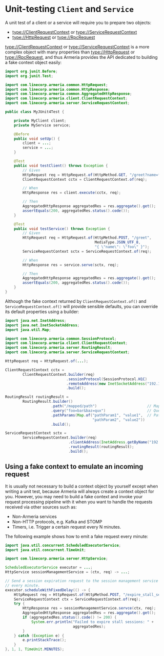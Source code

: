 # Unit-testing `Client` and `Service`

A unit test of a client or a service will require you to prepare two objects:
- <type://ClientRequestContext> or <type://ServiceRequestContext>
- <type://HttpRequest> or <type://RpcRequest>

<type://ClientRequestContext> or <type://ServiceRequestContext> is a more complex object with many properties than
<type://HttpRequest> or <type://RpcRequest>, and thus Armeria provides the API dedicated to building a fake context
object easily:

```java
import org.junit.Before;
import org.junit.Test;

import com.linecorp.armeria.common.HttpRequest;
import com.linecorp.armeria.common.HttpResponse;
import com.linecorp.armeria.common.AggregatedHttpResponse;
import com.linecorp.armeria.client.ClientRequestContext;
import com.linecorp.armeria.server.ServiceRequestContext;

public class MyJUnit4Test {

    private MyClient client;
    private MyService service;

    @Before
    public void setUp() {
        client = ...;
        service = ...;
    }

    @Test
    public void testClient() throws Exception {
        // Given
        HttpRequest req = HttpRequest.of(HttpMethod.GET, "/greet?name=foo");
        ClientRequestContext cctx = ClientRequestContext.of(req);

        // When
        HttpResponse res = client.execute(cctx, req);

        // Then
        AggregatedHttpResponse aggregatedRes = res.aggregate().get();
        assertEquals(200, aggregatedRes.status().code());
    }

    @Test
    public void testService() throws Exception {
        // Given
        HttpRequest req = HttpRequest.of(HttpMethod.POST, "/greet",
                                         MediaType.JSON_UTF_8,
                                         "{ \"name\": \"foo\" }");
        ServiceRequestContext sctx = ServiceRequestContext.of(req);

        // When
        HttpResponse res = service.serve(sctx, req);

        // Then
        AggregatedHttpResponse aggregatedRes = res.aggregate().get();
        assertEquals(200, aggregatedRes.status().code());
    }
}
```

Although the fake context returned by `ClientRequestContext.of()` and `ServiceRequestContext.of()` will
provide sensible defaults, you can override its default properties using a builder:

```java
import java.net.InetAddress;
import java.net.InetSocketAddress;
import java.util.Map;

import com.linecorp.armeria.common.SessionProtocol;
import com.linecorp.armeria.client.ClientRequestContext;
import com.linecorp.armeria.server.RoutingResult;
import com.linecorp.armeria.server.ServiceRequestContext;

HttpRequest req = HttpRequest.of(...);

ClientRequestContext cctx =
        ClientRequestContext.builder(req)
                            .sessionProtocol(SessionProtocol.H1C)
                            .remoteAddress(new InetSocketAddress("192.168.0.2", 443))
                            .build();

RoutingResult routingResult =
        RoutingResult.builder()
                     .path("/mapped/path")                       // Mapped path
                     .query("foo=bar&baz=qux")                   // Query string
                     .pathParams(Map.of("pathParam1", "value1",  // Path parameters
                                        "pathParam2", "value2"))
                     .build();

ServiceRequestContext sctx =
        ServiceRequestContext.builder(req)
                             .clientAddress(InetAddress.getByName("192.168.1.2"))
                             .routingResult(routingResult);
                             .build();
```

## Using a fake context to emulate an incoming request

It is usually not necessary to build a context object by yourself except when writing a unit test,
because Armeria will always create a context object for you. However, you may need to build a fake context and
invoke your request processing pipeline with it when you want to handle the requests received via other sources
such as:
- Non-Armeria services
- Non-HTTP protocols, e.g. Kafka and STOMP
- Timers, i.e. Trigger a certain request every N minutes.

The following example shows how to emit a fake request every minute:

```java
import java.util.concurrent.ScheduledExecutorService;
import java.util.concurrent.TimeUnit;

import com.linecorp.armeria.server.HttpService;

ScheduledExecutorService executor = ...;
HttpService sessionManagementService = (ctx, req) -> ...;

// Send a session expiration request to the session management service
// every minute.
executor.scheduleWithFixedDelay(() -> {
    HttpRequest req = HttpRequest.of(HttpMethod.POST, "/expire_stall_sessions");
    ServiceRequestContext ctx = ServiceRequestContext.of(req);
    try {
        HttpResponse res = sessionManagementService.servce(ctx, req);
        AggregatedHttpResponse aggregatedRes = res.aggregate().get();
        if (aggregatedRes.status().code() != 200) {
            System.err.println("Failed to expire stall sessions: " +
                               aggregatedRes);
        }
    } catch (Exception e) {
        e.printStackTrace();
    }
}, 1, 1, TimeUnit.MINUTES);
```
